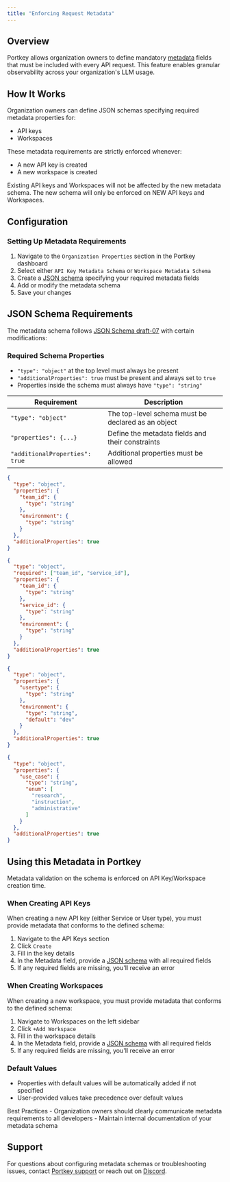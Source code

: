 ```yaml
---
title: "Enforcing Request Metadata"
---
```

## Overview
Portkey allows organization owners to define mandatory [metadata](/product/observability/metadata) fields that must be included with every API request. This feature enables granular observability across your organization's LLM usage.

## How It Works
Organization owners can define JSON schemas specifying required metadata properties for:
- API keys
- Workspaces

These metadata requirements are strictly enforced whenever:
- A new API key is created
- A new workspace is created

<Note>
    Existing API keys and Workspaces will not be affected by the new metadata schema. The new schema will only be enforced on NEW API keys and Workspaces.
</Note>

## Configuration
### Setting Up Metadata Requirements
1. Navigate to the `Organization Properties` section in the Portkey dashboard
2. Select either `API Key Metadata Schema` or `Workspace Metadata Schema`
3. Create a [JSON schema](#json-schema-requirements) specifying your required metadata fields
4. Add or modify the metadata schema
5. Save your changes

## JSON Schema Requirements
The metadata schema follows [JSON Schema draft-07](https://json-schema.org/draft-07) with certain modifications:

### Required Schema Properties
- `"type": "object"` at the top level must always be present
- `"additionalProperties": true` must be present and always set to `true`
- Properties inside the schema must always have `"type": "string"`

| Requirement | Description |
| ----------- | ----------- |
| `"type": "object"` | The top-level schema must be declared as an object |
| `"properties": {...}` | Define the metadata fields and their constraints |
| `"additionalProperties": true` | Additional properties must be allowed |


<AccordionGroup>
  <Accordion title="Basic Schema">

```json
{
  "type": "object",
  "properties": {
    "team_id": {
      "type": "string"
    },
    "environment": {
      "type": "string"
    }
  },
  "additionalProperties": true
}
```
</Accordion>

<Accordion title="Schema With Required Fields">

```json
{
  "type": "object",
  "required": ["team_id", "service_id"],
  "properties": {
    "team_id": {
      "type": "string"
    },
    "service_id": {
      "type": "string"
    },
    "environment": {
      "type": "string"
    }
  },
  "additionalProperties": true
}
```

</Accordion>
<Accordion title="Schema With Default Values">

```json
{
  "type": "object",
  "properties": {
    "usertype": {
      "type": "string"
    },
    "environment": {
      "type": "string",
      "default": "dev"
    }
  },
  "additionalProperties": true
}
```

  </Accordion>
  <Accordion title="Schema With Enum Values">

```json
{
  "type": "object",
  "properties": {
    "use_case": {
      "type": "string",
      "enum": [
        "research",
        "instruction",
        "administrative"
      ]
    }
  },
  "additionalProperties": true
}
```

</Accordion>

</AccordionGroup>




## Using this Metadata in Portkey
Metadata validation on the schema is enforced on API Key/Workspace creation time.

### When Creating API Keys
When creating a new API key (either Service or User type), you must provide metadata that conforms to the defined schema:
1. Navigate to the API Keys section
2. Click `Create`
3. Fill in the key details
4. In the Metadata field, provide a [JSON schema](#json-schema-requirements) with all required fields
5. If any required fields are missing, you'll receive an error

### When Creating Workspaces
When creating a new workspace, you must provide metadata that conforms to the defined schema:
1. Navigate to Workspaces on the left sidebar
2. Click `+Add Workspace`
3. Fill in the workspace details
4. In the Metadata field, provide a [JSON schema](#json-schema-requirements) with all required fields
5. If any required fields are missing, you'll receive an error

### Default Values
- Properties with default values will be automatically added if not specified
- User-provided values take precedence over default values


<Note>
Best Practices
- Organization owners should clearly communicate metadata requirements to all developers
- Maintain internal documentation of your metadata schema
</Note>

## Support
For questions about configuring metadata schemas or troubleshooting issues, contact [Portkey support](mailto:support@portkey.ai) or reach out on [Discord](https://portkey.sh/reddit-discord).
